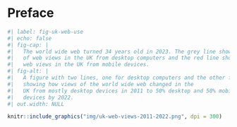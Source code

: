 # Preface {.unnumbered}

```r
#| label: fig-uk-web-use
#| echo: false
#| fig-cap: |
#|   The world wide web turned 34 years old in 2023. The grey line shows the share
#|   of web views in the UK from desktop computers and the red line shows the share of
#|   web views in the UK from mobile devices.
#| fig-alt: |
#|   A figure with two lines, one for desktop computers and the other for mobile devices 
#|   showing how views of the world wide web changed in the 
#|   UK from mostly desktop devices in 2011 to 50% desktop and 50% mobile 
#|   devices by 2022.
#| out.width: NULL

knitr::include_graphics("img/uk-web-views-2011-2022.png", dpi = 300)
```

